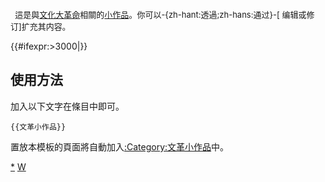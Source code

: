 <div class="notice metadata" id="stub" style="font-size: small;">&nbsp;&nbsp;這是與[[文化大革命]]相關的[[Wikipedia:小作品|小作品]]。你可以-{zh-hant:透過;zh-hans:通过}-<span class="plainlinks">[{{fullurl:{{FULLPAGENAME}}|action=edit}} 编辑或修订]</span>扩充其内容。</div><includeonly>[[Category:文革小作品|{{PAGENAME}}]]{{#ifexpr:{{PAGESIZE:{{FULLPAGENAME}}|R}}>3000|[[Category:字数已超过3000字节的小作品|{{PAGENAME}}]]}}</includeonly><noinclude>

==使用方法==
加入以下文字在條目中即可。
<pre>{{文革小作品}}</pre>

置放本模板的頁面將自動加入[[:Category:文革小作品]]中。

[[Category:文革小作品|*]]
[[Category:历史小作品模板|W]]